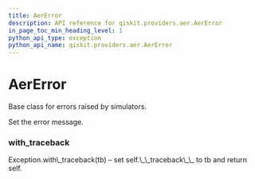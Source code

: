 ```yaml
---
title: AerError
description: API reference for qiskit.providers.aer.AerError
in_page_toc_min_heading_level: 1
python_api_type: exception
python_api_name: qiskit.providers.aer.AerError
---
```


# AerError

<Class id="qiskit.providers.aer.AerError" isDedicatedPage={true} github="https://github.com/qiskit/qiskit-aer/tree/stable/0.5/qiskit/providers/aer/aererror.py" signature="AerError(*message)">
  Base class for errors raised by simulators.

  Set the error message.

  ### with\_traceback

  <Function id="qiskit.providers.aer.AerError.with_traceback" signature="with_traceback()">
    Exception.with\_traceback(tb) – set self.\_\_traceback\_\_ to tb and return self.
  </Function>
</Class>

